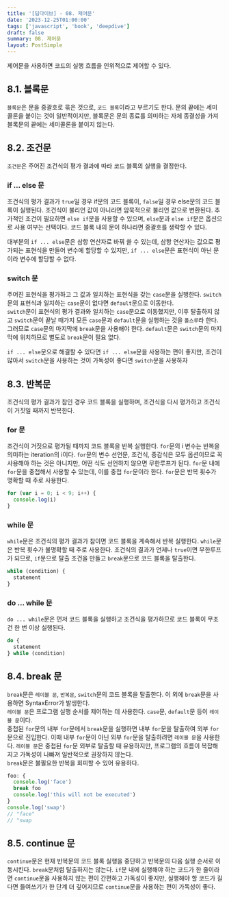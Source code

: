 ```yaml
---
title: '[딥다이브] - 08. 제어문'
date: '2023-12-25T01:00:00'
tags: ['javascript', 'book', 'deepdive']
draft: false
summary: 08. 제어문
layout: PostSimple
---
```


제어문을 사용하면 코드의 실행 흐름을 인위적으로 제어할 수 있다.

## 8.1. 블록문

`블록문`은 문을 중괄호로 묶은 것으로, `코드 블록`이라고 부르기도 한다. 문의 끝에는 세미콜론을 붙이는 것이 일반적이지만, 블록문은 문의 종료를 의미하는 자체 종결성을 가져 블록문의 끝에는 세미콜론을 붙이지 않는다.

## 8.2. 조건문

`조건문`은 주어진 조건식의 평가 결과에 따라 코드 블록의 실행을 결정한다.

### if ... else 문

조건식의 평가 결과가 `true`일 경우 if문의 코드 블록이, `false`일 경우 else문의 코드 블록이 실행된다. 조건식이 불리언 값이 아니라면 암묵적으로 불리언 값으로 변환된다. 추가적인 조건이 필요하면 `else if`문을 사용할 수 있으며, `else`문과 `else if`문은 옵션으로 사용 여부는 선택이다. 코드 블록 내의 문이 하나라면 중괄호를 생략할 수 있다.

대부분의 `if ... else`문은 삼항 연산자로 바꿔 쓸 수 있는데, 삼항 연산자는 값으로 평가되는 표현식을 만들어 변수에 할당할 수 있지만, `if ... else`문은 표현식이 아닌 문이라 변수에 할당할 수 없다.

### switch 문

주어진 표현식을 평가하고 그 값과 일치하는 표현식을 갖는 `case`문을 실행한다. `switch`문의 표현식과 일치하는 `case`문이 없다면 `default`문으로 이동한다.  
`switch`문이 표현식의 평가 결과와 일치하는 `case`문으로 이동했지만, 이후 탈출하지 않고 `switch`문이 끝날 때가지 모든 `case`문과 `default`문을 실행하는 것을 `폴스루`라 한다. 그러므로 `case`문의 마지막에 `break`문을 사용해야 한다. `default`문은 `switch`문의 마지막에 위치하므로 별도로 `break`문이 필요 없다.

`if ... else`문으로 해결할 수 있다면 `if ... else`문을 사용하는 편이 좋지만, 조건이 많아서 `switch`문을 사용하는 것이 가독성이 좋다면 `switch`문을 사용하자

## 8.3. 반복문

조건식의 평가 결과가 참인 경우 코드 블록을 실행하며, 조건식을 다시 평가하고 조건식이 거짓일 때까지 반복한다.

### for 문

조건식이 거짓으로 평가될 때까지 코드 블록을 반복 실행한다. `for`문의 i 변수는 반복을 의미하는 iteration의 i이다. `for`문의 변수 선언문, 조건식, 증감식은 모두 옵션이므로 꼭 사용해야 하는 것은 아니지만, 어떤 식도 선언하지 않으면 무한루프가 된다. `for`문 내에 `for`문을 중첩해서 사용할 수 있는데, 이를 중첩 `for`문이라 한다. `for`문은 반복 횟수가 명확할 때 주로 사용한다.

```js
for (var i = 0; i < 9; i++) {
  console.log(i)
}
```

### while 문

`while`문은 조건식의 평가 결과가 참이면 코드 블록을 계속해서 반복 실행한다. `while`문은 반복 횟수가 불명확할 때 주로 사용한다. 조건식의 결과가 언제나 `true`이면 무한루프가 되므로, `if`문으로 탈출 조건을 만들고 `break`문으로 코드 블록을 탈출한다.

```js
while (condition) {
  statement
}
```

### do ... while 문

`do ... while`문은 먼저 코드 블록을 실행하고 조건식을 평가하므로 코드 블록이 무조건 한 번 이상 실행된다.

```js
do {
  statement
} while (condition)
```

## 8.4. break 문

`break`문은 `레이블 문`, `반복문`, `switch`문의 코드 블록을 탈출한다. 이 외에 `break`문을 사용하면 SyntaxError가 발생한다.  
`레이블 문`은 프로그램 실행 순서를 제어하는 데 사용한다. `case`문, `default`문 등이 `레이블 문`이다.  
중첩된 `for`문의 내부 `for`문에서 `break`문을 실행하면 내부 `for`문을 탈출하여 외부 `for`문으로 진입한다. 이때 내부 `for`문이 아닌 외부 `for`문을 탈출하려면 `레이블 문`을 사용한다. `레이블 문`은 중첩된 `for`문 외부로 탈출할 때 유용하지만, 프로그램의 흐름이 복잡해지고 가독성이 나빠져 일반적으로 권장하지 않는다.  
`break`문은 불필요한 반복을 회피할 수 있어 유용하다.

```js
foo: {
  console.log('face')
  break foo
  console.log('this will not be executed')
}
console.log('swap')
// "face"
// "swap
```

## 8.5. continue 문

`continue`문은 현재 반복문의 코드 블록 실행을 중단하고 반복문의 다음 실행 순서로 이동시킨다. `break`문처럼 탈출하지는 않는다. `if`문 내에 실행해야 하는 코드가 한 줄이라면 `continue`문을 사용하지 않는 편이 간편하고 가독성이 좋지만, 실행해야 할 코드가 길다면 들여쓰기가 한 단계 더 깊어지므로 `continue`문을 사용하는 편이 가독성이 좋다.
